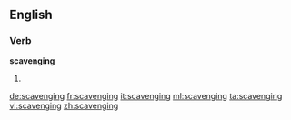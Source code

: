 ==English==

===Verb===
'''scavenging'''

# {{present participle of|scavenge}}

[[de:scavenging]]
[[fr:scavenging]]
[[it:scavenging]]
[[ml:scavenging]]
[[ta:scavenging]]
[[vi:scavenging]]
[[zh:scavenging]]